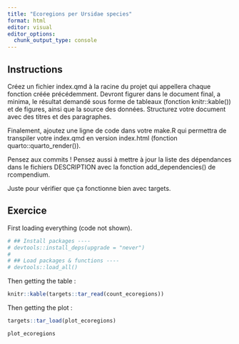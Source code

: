 ```yaml
---
title: "Ecoregions per Ursidae species"
format: html
editor: visual
editor_options: 
  chunk_output_type: console
---
```


## Instructions

Créez un fichier index.qmd à la racine du projet qui appellera chaque fonction créée précédemment. Devront figurer dans le document final, a minima, le résultat demandé sous forme de tableaux (fonction knitr::kable()) et de figures, ainsi que la source des données. Structurez votre document avec des titres et des paragraphes.

Finalement, ajoutez une ligne de code dans votre make.R qui permettra de transpiler votre index.qmd en version index.html (fonction quarto::quarto_render()).

Pensez aux commits ! Pensez aussi à mettre à jour la liste des dépendances dans le fichiers DESCRIPTION avec la fonction add_dependencies() de rcompendium.

Juste pour vérifier que ça fonctionne bien avec targets.

## Exercice

First loading everything (code not shown).

```r
# ## Install packages ----
# devtools::install_deps(upgrade = "never")
# 
# ## Load packages & functions ----
# devtools::load_all()
```

Then getting the table :

```r
knitr::kable(targets::tar_read(count_ecoregions))
```

Then getting the plot :

```r
targets::tar_load(plot_ecoregions)

plot_ecoregions

```
